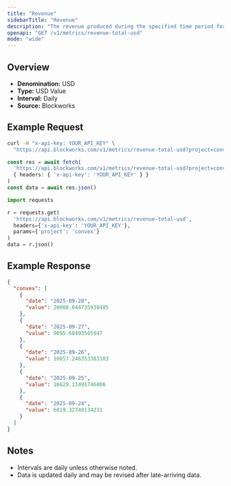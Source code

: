```yaml
---
title: "Revenue"
sidebarTitle: "Revenue"
description: "The revenue produced during the specified time period for given project."
openapi: "GET /v1/metrics/revenue-total-usd"
mode: "wide"
---
```


## Overview

- **Denomination:** USD
- **Type:** USD Value
- **Interval:** Daily
- **Source:** Blockworks

## Example Request

<CodeGroup>

```bash cURL
curl -H "x-api-key: YOUR_API_KEY" \
  "https://api.blockworks.com/v1/metrics/revenue-total-usd?project=convex"
```

```typescript TypeScript
const res = await fetch(
  'https://api.blockworks.com/v1/metrics/revenue-total-usd?project=convex',
  { headers: { 'x-api-key': 'YOUR_API_KEY' } }
)
const data = await res.json()
```

```python Python
import requests

r = requests.get(
  'https://api.blockworks.com/v1/metrics/revenue-total-usd',
  headers={'x-api-key': 'YOUR_API_KEY'},
  params={'project': 'convex'}
)
data = r.json()
```

</CodeGroup>

## Example Response

```json
{
  "convex": [
    {
      "date": "2025-09-28",
      "value": 20008.044735938485
    },
    {
      "date": "2025-09-27",
      "value": 9095.68493505947
    },
    {
      "date": "2025-09-26",
      "value": 10857.246353383103
    },
    {
      "date": "2025-09-25",
      "value": 16629.11491746006
    },
    {
      "date": "2025-09-24",
      "value": 6819.32740134231
    }
  ]
}
```

## Notes
- Intervals are daily unless otherwise noted.
- Data is updated daily and may be revised after late-arriving data.